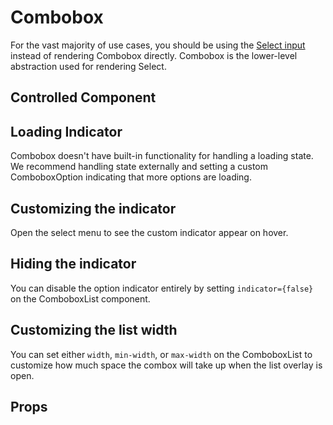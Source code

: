 
<Meta component={Combobox} title="Docs/Combobox" />

# Combobox

For the vast majority of use cases, you should be using the [Select input](?path=/docs/docs-select--docs) instead of rendering Combobox directly. Combobox is the lower-level abstraction used for rendering Select.

<Editor code={basicStory} />

## Controlled Component

<Editor code={controlledStory} />

## Loading Indicator

Combobox doesn't have built-in functionality for handling a loading state. We recommend handling state externally and setting a custom ComboboxOption indicating that more options are loading.

<Editor code={loadingStory} />

## Customizing the indicator

Open the select menu to see the custom indicator appear on hover.

<Editor code={customIndicatorStory} />

## Hiding the indicator

You can disable the option indicator entirely by setting `indicator={false}` on the ComboboxList component.

<Editor code={noIndicatorStory} />

## Customizing the list width

You can set either `width`, `min-width`, or `max-width` on the ComboboxList to customize how much space the combox will take up when the list overlay is open.

<Editor code={listLayout} />

## Props

<ArgsTable of={Combobox} exclude={excludedProps} />
